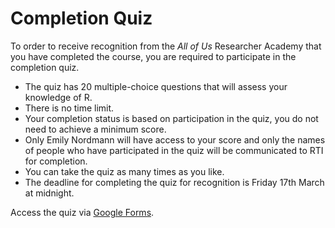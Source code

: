 
# Completion Quiz

To order to receive recognition from the *All of Us* Researcher Academy that you have completed the course, you are required to participate in the completion quiz. 

* The quiz has 20 multiple-choice questions that will assess your knowledge of R. 
* There is no time limit.
* Your completion status is based on participation in the quiz, you do not need to achieve a minimum score.
* Only Emily Nordmann will have access to your score and only the names of people who have participated in the quiz will be communicated to RTI for completion.
* You can take the quiz as many times as you like.
* The deadline for completing the quiz for recognition is Friday 17th March at midnight.

Access the quiz via [Google Forms](https://forms.gle/qyXop2fsA87RLJ9p8).